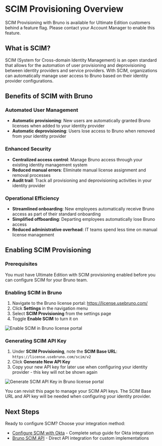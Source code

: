 
# SCIM Provisioning Overview <PremiumBadge />

<Callout type="info">
SCIM Provisioning with Bruno is available for Ultimate Edition customers behind a feature flag. Please contact your Account Manager to enable this feature.
</Callout>

## What is SCIM?

SCIM (System for Cross-domain Identity Management) is an open standard that allows for the automation of user provisioning and deprovisioning between identity providers and service providers. With SCIM, organizations can automatically manage user access to Bruno based on their identity provider configurations.

## Benefits of SCIM with Bruno

### Automated User Management
- **Automatic provisioning**: New users are automatically granted Bruno licenses when added to your identity provider
- **Automatic deprovisioning**: Users lose access to Bruno when removed from your identity provider

### Enhanced Security
- **Centralized access control**: Manage Bruno access through your existing identity management system
- **Reduced manual errors**: Eliminate manual license assignment and removal processes
- **Audit trail**: Track all provisioning and deprovisioning activities in your identity provider

### Operational Efficiency
- **Streamlined onboarding**: New employees automatically receive Bruno access as part of their standard onboarding
- **Simplified offboarding**: Departing employees automatically lose Bruno access
- **Reduced administrative overhead**: IT teams spend less time on manual license management

## Enabling SCIM Provisioning

### Prerequisites

You must have Ultimate Edition with SCIM provisioning enabled before you can configure SCIM for your Bruno team.

### Enabling SCIM in Bruno

1. Navigate to the Bruno license portal: https://license.usebruno.com/
2. Click **Settings** in the navigation menu
3. Select **SCIM Provisioning** from the settings page
4. Toggle **Enable SCIM** to turn it on

<Image src="/screenshots/sso-scim-management/bruno-scim/scim-settings-1.webp" alt="Enable SCIM in Bruno license portal" width={800} height={600} className="rounded mt-4" />

### Generating SCIM API Key

1. Under **SCIM Provisioning**, note the **SCIM Base URL**: `https://license.usebruno.com/scim/v2`
2. Click **Generate New API Key**
3. Copy your new API key for later use when configuring your identity provider - this key will not be shown again

<Image src="/screenshots/sso-scim-management/bruno-scim/scim-settings-2.webp" alt="Generate SCIM API Key in Bruno license portal" width={800} height={600} className="rounded mt-4" />

You can revisit this page to manage your SCIM API keys. The SCIM Base URL and API key will be needed when configuring your identity provider.

## Next Steps

Ready to configure SCIM? Choose your integration method:

- [Configure SCIM with Okta](./configure-scim-with-okta) - Complete setup guide for Okta integration
- [Bruno SCIM API](./bruno-scim-api) - Direct API integration for custom implementations

